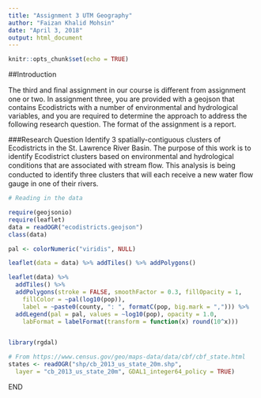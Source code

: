 ---
title: "Assignment 3 UTM Geography"
author: "Faizan Khalid Mohsin"
date: "April 3, 2018"
output: html_document
---

```{r setup, include=FALSE}
knitr::opts_chunk$set(echo = TRUE)
```


##Introduction

The third and ﬁnal assignment in our course is diﬀerent from assignment one or two. In assignment three, you are provided with a geojson that contains Ecodistricts with a number of environmental and hydrological variables, and you are required to determine the approach to address the following research question. The format of the assignment is a report.

###Research Question
Identify 3 spatially-contiguous clusters of Ecodistricts in the St. Lawrence River Basin. The purpose of this work is to identify Ecodistrict clusters based on environmental and hydrological conditions that are associated with stream ﬂow. This analysis is being conducted to identify three clusters that will each receive a new water ﬂow gauge in one of their rivers.

```{r data}

# Reading in the data

require(geojsonio)
require(leaflet)
data = readOGR("ecodistricts.geojson")
class(data)

pal <- colorNumeric("viridis", NULL)

leaflet(data = data) %>% addTiles() %>% addPolygons()

leaflet(data) %>%
  addTiles() %>%
  addPolygons(stroke = FALSE, smoothFactor = 0.3, fillOpacity = 1,
    fillColor = ~pal(log10(pop)),
    label = ~paste0(county, ": ", formatC(pop, big.mark = ","))) %>%
  addLegend(pal = pal, values = ~log10(pop), opacity = 1.0,
    labFormat = labelFormat(transform = function(x) round(10^x)))


library(rgdal)

# From https://www.census.gov/geo/maps-data/data/cbf/cbf_state.html
states <- readOGR("shp/cb_2013_us_state_20m.shp",
  layer = "cb_2013_us_state_20m", GDAL1_integer64_policy = TRUE)

```


END
